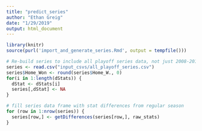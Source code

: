 ```yaml
---
title: "predict_series"
author: "Ethan Greig"
date: "1/29/2019"
output: html_document
---
```


```r
library(knitr)
source(purl('import_and_generate_series.Rmd', output = tempfile()))
```

```r
# Re-build series to include all playoff series data, not just 2008-2017
series <- read.csv("input_csvs/all_playoff_series.csv")
series$Home_Won <- round(series$Home_W., 0)
for(i in 1:length(dStats)) {
  dStat <- dStats[i]
  series[,dStat] <- NA
}

# fill series data frame with stat differences from regular season
for (row in 1:nrow(series)) {
  series[row,] <- getDifferences(series[row,], raw_stats)
}
```

